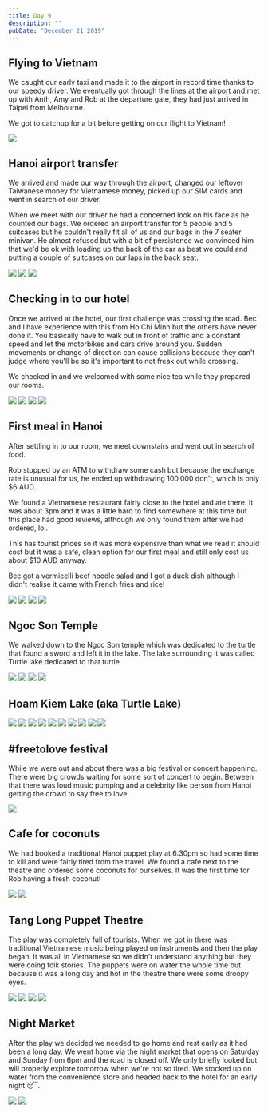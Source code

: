 ```yaml
---
title: Day 9
description: ""
pubDate: "December 21 2019"
---
```



## Flying to Vietnam

We caught our early taxi and made it to the airport in record time thanks to our speedy driver. We eventually got through the lines at the airport and met up with Anth, Amy and Rob at the departure gate, they had just arrived in Taipei from Melbourne.

We got to catchup for a bit before getting on our flight to Vietnam!

<Grid>
  <Img src="/src/content/travel/2019-taiwan-vietnam/assets/5fd8cb47e7b04e9b9405dd022181b475.jpg" />
</Grid>

## Hanoi airport transfer

We arrived and made our way through the airport, changed our leftover Taiwanese money for Vietnamese money, picked up our SIM cards and went in search of our driver.

When we meet with our driver he had a concerned look on his face as he counted our bags. We ordered an airport transfer for 5 people and 5 suitcases but he couldn't really fit all of us and our bags in the 7 seater minivan. He almost refused but with a bit of persistence we convinced him that we'd be ok with loading up the back of the car as best we could and putting a couple of suitcases on our laps in the back seat.

<Grid columns={3}>
  <Img
    src="/src/content/travel/2019-taiwan-vietnam/assets/1011dd2083384e89a322fecc3b21da91.jpg"
    aspectRatio={1}
    colSpan={2}
    rowSpan={2}
  />
  <Img
    src="/src/content/travel/2019-taiwan-vietnam/assets/a2e7235f74a04dbeb0fef6071cca191b.jpg"
    aspectRatio={1}
  />
  <Img
    src="/src/content/travel/2019-taiwan-vietnam/assets/1fb1c7b72632435a8d3ff4c095ee2255.jpg"
    aspectRatio={1}
  />
</Grid>

## Checking in to our hotel

Once we arrived at the hotel, our first challenge was crossing the road. Bec and I have experience with this from Ho Chi Minh but the others have never done it. You basically have to walk out in front of traffic and a constant speed and let the motorbikes and cars drive around you. Sudden movements or change of direction can cause collisions because they can't judge where you'll be so it's important to not freak out while crossing.

We checked in and we welcomed with some nice tea while they prepared our rooms.

<Grid columns={2}>
  <Img
    src="/src/content/travel/2019-taiwan-vietnam/assets/0237350b75c44df2939224f336b110db.jpg"
    aspectRatio={1}
  />
  <Img
    src="/src/content/travel/2019-taiwan-vietnam/assets/b6577585772448d88c252a55c91f40e0.jpg"
    aspectRatio={1}
  />
  <Img
    src="/src/content/travel/2019-taiwan-vietnam/assets/096308e360d74998b52bd40d647764fa.jpg"
    aspectRatio={1}
  />
  <Img
    src="/src/content/travel/2019-taiwan-vietnam/assets/d6285632f8324d0a9fc5fbe9c3cfc5f1.jpg"
    aspectRatio={1}
  />
</Grid>

## First meal in Hanoi

After settling in to our room, we meet downstairs and went out in search of food.

Rob stopped by an ATM to withdraw some cash but because the exchange rate is unusual for us, he ended up withdrawing 100,000 don't, which is only $6 AUD.

We found a Vietnamese restaurant fairly close to the hotel and ate there. It was about 3pm and it was a little hard to find somewhere at this time but this place had good reviews, although we only found them after we had ordered, lol.

This has tourist prices so it was more expensive than what we read it should cost but it was a safe, clean option for our first meal and still only cost us about $10 AUD anyway.

Bec got a vermicelli beef noodle salad and I got a duck dish although I didn't realise it came with French fries and rice!

<Grid columns={2}>
  <Img
    src="/src/content/travel/2019-taiwan-vietnam/assets/5a32f8d9d20340be80ea22ee1f1f9ac3.jpg"
    aspectRatio={1}
  />
  <Img
    src="/src/content/travel/2019-taiwan-vietnam/assets/d8d1378e65234af89ae20ee9835c39d1.jpg"
    aspectRatio={1}
  />
  <Img
    src="/src/content/travel/2019-taiwan-vietnam/assets/cf97343b1a1c4e28b2543f288fed9ea9.jpg"
    aspectRatio={1}
  />
  <Img
    src="/src/content/travel/2019-taiwan-vietnam/assets/d8bc8c3ca0914f64b3a5530e7c7cf0d5.jpg"
    aspectRatio={1}
  />
</Grid>

## Ngoc Son Temple

We walked down to the Ngoc Son temple which was dedicated to the turtle that found a sword and left it in the lake. The lake surrounding it was called Turtle lake dedicated to that turtle.

<Grid columns={2}>
  <Img
    src="/src/content/travel/2019-taiwan-vietnam/assets/ad2a93ee061541e79d488854558f8aba.jpg"
    aspectRatio={1}
  />
  <Img
    src="/src/content/travel/2019-taiwan-vietnam/assets/4f14716e58934b89860dfbbcdb9eadfb.jpg"
    aspectRatio={1}
  />
  <Img
    src="/src/content/travel/2019-taiwan-vietnam/assets/79c847ae08b84ef1aa1f2a290317007b.jpg"
    aspectRatio={1}
  />
  <Img
    src="/src/content/travel/2019-taiwan-vietnam/assets/f387d5e8b02b4f5996bcb5bd9f430c40.jpg"
    aspectRatio={1}
  />
</Grid>

## Hoam Kiem Lake (aka Turtle Lake)

<Grid columns={4}>
  <Img
    src="/src/content/travel/2019-taiwan-vietnam/assets/38b672b320344bd0903f1f790253b231.jpg"
    aspectRatio={1}
    colSpan={2}
    rowSpan={2}
  />
  <Img
    src="/src/content/travel/2019-taiwan-vietnam/assets/64d9ea27bd584049adc28525104a2015.jpg"
    aspectRatio={1}
  />
  <Img
    src="/src/content/travel/2019-taiwan-vietnam/assets/7edbaacab7ff4c14ad6f4da9126e4870.jpg"
    aspectRatio={1}
  />
  <Img
    src="/src/content/travel/2019-taiwan-vietnam/assets/b61d10555ecf409395edd189b1f1818b.jpg"
    aspectRatio={1}
  />
  <Img
    src="/src/content/travel/2019-taiwan-vietnam/assets/9beb67dbe4344e5c8299af277aafb3b3.jpg"
    aspectRatio={1}
  />
  <Img
    src="/src/content/travel/2019-taiwan-vietnam/assets/e04ef56bd51847a2a387c38bb5c54287.jpg"
    aspectRatio={1}
  />
  <Img
    src="/src/content/travel/2019-taiwan-vietnam/assets/cda3008b0efc42c3980baf86ca03a814.jpg"
    aspectRatio={1}
    colSpan={2}
    rowSpan={2}
  />
  <Img
    src="/src/content/travel/2019-taiwan-vietnam/assets/f9881147bd194f1999d4dbb8423bb753.jpg"
    aspectRatio={1}
  />
  <Img
    src="/src/content/travel/2019-taiwan-vietnam/assets/2441f01e03454bfba377b733781d01a2.jpg"
    aspectRatio={1}
  />
  <Img
    src="/src/content/travel/2019-taiwan-vietnam/assets/fbf4ee45a02d41b6b99bb38f16de69c4.jpg"
    aspectRatio={1}
  />
</Grid>

## #freetolove festival

While we were out and about there was a big festival or concert happening. There were big crowds waiting for some sort of concert to begin. Between that there was loud music pumping and a celebrity like person from Hanoi getting the crowd to say free to love.

<Grid>
  <Img src="/src/content/travel/2019-taiwan-vietnam/assets/397f56dc284f40bc9528e6a7fa95ace4.jpg" />
</Grid>

## Cafe for coconuts

We had booked a traditional Hanoi puppet play at 6:30pm so had some time to kill and were fairly tired from the travel. We found a cafe next to the theatre and ordered some coconuts for ourselves. It was the first time for Rob having a fresh coconut!

<Grid columns={2}>
  <Img
    src="/src/content/travel/2019-taiwan-vietnam/assets/ee235f36ade0444b8835a3ea0cc9cebb.jpg"
    aspectRatio={1}
  />
  <Img
    src="/src/content/travel/2019-taiwan-vietnam/assets/fba71eb1e8794926bdd26e91fe5a93c0.jpg"
    aspectRatio={1}
  />
</Grid>

## Tang Long Puppet Theatre

The play was completely full of tourists. When we got in there was traditional Vietnamese music being played on instruments and then the play began. It was all in Vietnamese so we didn't understand anything but they were doing folk stories. The puppets were on water the whole time but because it was a long day and hot in the theatre there were some droopy eyes.

<Grid columns={2}>
  <Img
    src="/src/content/travel/2019-taiwan-vietnam/assets/3e990295efde4a9aa8d5d7b3f98746f5.jpg"
    aspectRatio={1}
  />
  <Img
    src="/src/content/travel/2019-taiwan-vietnam/assets/1facf71246124bf6a4af25c2a2f532d3.jpg"
    aspectRatio={1}
  />
  <Img
    src="/src/content/travel/2019-taiwan-vietnam/assets/6112c9870c074a83bd198705be5e0a75.jpg"
    aspectRatio={1}
  />
  <Img
    src="/src/content/travel/2019-taiwan-vietnam/assets/0ef6ea423966472bb57e052379f40026.jpg"
    aspectRatio={1}
  />
</Grid>

## Night Market

After the play we decided we needed to go home and rest early as it had been a long day. We went home via the night market that opens on Saturday and Sunday from 6pm and the road is closed off. We only briefly looked but will properly explore tomorrow when we're not so tired. We stocked up on water from the convenience store and headed back to the hotel for an early night 😴.

<Grid columns={2}>
  <Img
    src="/src/content/travel/2019-taiwan-vietnam/assets/c0b04cbeb6f94fd6ac4c449626f5b193.jpg"
    aspectRatio={1}
  />
  <Img
    src="/src/content/travel/2019-taiwan-vietnam/assets/9c867f176ef24b6db284cf6eecf79348.jpg"
    aspectRatio={1}
  />
</Grid>
